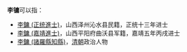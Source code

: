 '''李镛'''可以指：
* [[李鏞_(正统進士)|李鏞 (正统進士)]]，山西泽州沁水县民籍，正统十三年进士
* [[李鏞_(嘉靖進士)|李鏞 (嘉靖進士)]]，山西平阳府曲沃县军籍，嘉靖五年丙戌进士
* [[李鏞_(諸羅縣知縣)|李鏞 (諸羅縣知縣)]]，[[清朝|清朝]]政治人物
{{消歧義|cat=二字李姓人名消歧義}}